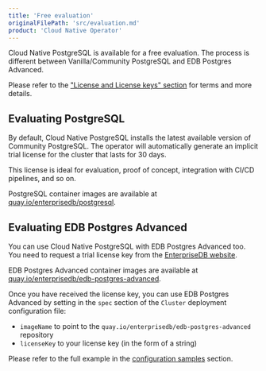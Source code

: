 ```yaml
---
title: 'Free evaluation'
originalFilePath: 'src/evaluation.md'
product: 'Cloud Native Operator'
---
```


Cloud Native PostgreSQL is available for a free evaluation.
The process is different between Vanilla/Community PostgreSQL
and EDB Postgres Advanced.

Please refer to the ["License and License keys" section](license_keys.md)
for terms and more details.

## Evaluating PostgreSQL

By default, Cloud Native PostgreSQL installs the latest available
version of Community PostgreSQL. The operator will automatically
generate an implicit trial license for the cluster that lasts for
30 days.

This license is ideal for evaluation, proof of concept, integration with CI/CD pipelines, and so on.

PostgreSQL container images are available at
[quay.io/enterprisedb/postgresql](https://quay.io/repository/enterprisedb/postgresql).

## Evaluating EDB Postgres Advanced

You can use Cloud Native PostgreSQL with EDB Postgres Advanced
too. You need to request a trial license key from the
[EnterpriseDB website](https://cloud-native.enterprisedb.com).

EDB Postgres Advanced container images are available at
[quay.io/enterprisedb/edb-postgres-advanced](https://quay.io/repository/enterprisedb/edb-postgres-advanced).

Once you have received the license key, you can use EDB Postgres Advanced
by setting in the `spec` section of the `Cluster` deployment configuration file:

- `imageName` to point to the `quay.io/enterprisedb/edb-postgres-advanced` repository
- `licenseKey` to your license key (in the form of a string)

Please refer to the full example in the [configuration samples](samples.md) section.
